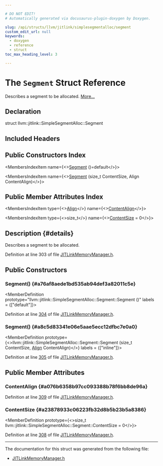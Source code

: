 ```yaml
---

# DO NOT EDIT!
# Automatically generated via docusaurus-plugin-doxygen by Doxygen.

slug: /api/structs/llvm/jitlink/simplesegmentalloc/segment
custom_edit_url: null
keywords:
  - doxygen
  - reference
  - struct
toc_max_heading_level: 3

---
```





# The `Segment` Struct Reference

<DoxygenPage pluginConfig={pluginConfig}>

Describes a segment to be allocated. <a href="#details">More...</a>

## Declaration

<CodeBlock>struct llvm::jitlink::SimpleSegmentAlloc::Segment</CodeBlock>

## Included Headers

<IncludesList>
<IncludesListItem
  filePath="llvm/ExecutionEngine/JITLink/JITLinkMemoryManager.h"
  permalink="/docs/api/files/include/include/llvm/include/llvm/executionengine/include/llvm/executionengine/jitlink/jitlinkmemorymanager-h"
  isLocal="true" />
</IncludesList>

## Public Constructors Index

<MembersIndex>

<MembersIndexItem
  name={<><a href="#a76af8aede1bd535ab94def3a82011c5e">Segment</a> ()=default</>}>
</MembersIndexItem>

<MembersIndexItem
  name={<><a href="#a8c5d83341e06e5aae5ecc12dfbc7e0a0">Segment</a> (size&#95;t ContentSize, Align ContentAlign)</>}>
</MembersIndexItem>

</MembersIndex>

## Public Member Attributes Index

<MembersIndex>

<MembersIndexItem
  type={<><a href="/docs/api/structs/llvm/align">Align</a></>}
  name={<><a href="#a076b6358b97cc093388b78f6bb8de96a">ContentAlign</a></>}>
</MembersIndexItem>

<MembersIndexItem
  type={<>size&#95;t</>}
  name={<><a href="#a23878933c06223fb32d8b5b23b5a8386">ContentSize</a> = 0</>}>
</MembersIndexItem>

</MembersIndex>

## Description {#details}

Describes a segment to be allocated.

Definition at line 303 of file <a href="/docs/api/files/include/include/llvm/include/llvm/executionengine/include/llvm/executionengine/jitlink/jitlinkmemorymanager-h">JITLinkMemoryManager.h</a>.

<SectionDefinition>

## Public Constructors

### Segment() {#a76af8aede1bd535ab94def3a82011c5e}

<MemberDefinition
  prototype="llvm::jitlink::SimpleSegmentAlloc::Segment::Segment ()"
  labels = {["default"]}>

Definition at line <a href="/docs/api/files/include/include/llvm/include/llvm/executionengine/include/llvm/executionengine/jitlink/jitlinkmemorymanager-h/#l00304">304</a> of file <a href="/docs/api/files/include/include/llvm/include/llvm/executionengine/include/llvm/executionengine/jitlink/jitlinkmemorymanager-h">JITLinkMemoryManager.h</a>.
</MemberDefinition>

### Segment() {#a8c5d83341e06e5aae5ecc12dfbc7e0a0}

<MemberDefinition
  prototype={<>llvm::jitlink::SimpleSegmentAlloc::Segment::Segment (size&#95;t ContentSize, <a href="/docs/api/structs/llvm/align">Align</a> ContentAlign)</>}
  labels = {["inline"]}>

Definition at line <a href="/docs/api/files/include/include/llvm/include/llvm/executionengine/include/llvm/executionengine/jitlink/jitlinkmemorymanager-h/#l00305">305</a> of file <a href="/docs/api/files/include/include/llvm/include/llvm/executionengine/include/llvm/executionengine/jitlink/jitlinkmemorymanager-h">JITLinkMemoryManager.h</a>.
</MemberDefinition>

</SectionDefinition>

<SectionDefinition>

## Public Member Attributes

### ContentAlign {#a076b6358b97cc093388b78f6bb8de96a}

<MemberDefinition
  prototype="Align llvm::jitlink::SimpleSegmentAlloc::Segment::ContentAlign">

Definition at line <a href="/docs/api/files/include/include/llvm/include/llvm/executionengine/include/llvm/executionengine/jitlink/jitlinkmemorymanager-h/#l00309">309</a> of file <a href="/docs/api/files/include/include/llvm/include/llvm/executionengine/include/llvm/executionengine/jitlink/jitlinkmemorymanager-h">JITLinkMemoryManager.h</a>.
</MemberDefinition>

### ContentSize {#a23878933c06223fb32d8b5b23b5a8386}

<MemberDefinition
  prototype={<>size&#95;t llvm::jitlink::SimpleSegmentAlloc::Segment::ContentSize = 0</>}>

Definition at line <a href="/docs/api/files/include/include/llvm/include/llvm/executionengine/include/llvm/executionengine/jitlink/jitlinkmemorymanager-h/#l00308">308</a> of file <a href="/docs/api/files/include/include/llvm/include/llvm/executionengine/include/llvm/executionengine/jitlink/jitlinkmemorymanager-h">JITLinkMemoryManager.h</a>.
</MemberDefinition>

</SectionDefinition>

<hr/>

The documentation for this struct was generated from the following file:

<ul>
<li><a href="/docs/api/files/include/include/llvm/include/llvm/executionengine/include/llvm/executionengine/jitlink/jitlinkmemorymanager-h">JITLinkMemoryManager.h</a></li>
</ul>

</DoxygenPage>
